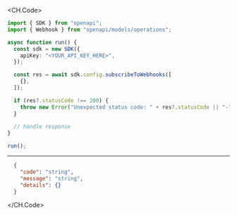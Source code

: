 
<CH.Code>
```typescript SubscribeToWebhooks.ts
import { SDK } from "openapi";
import { Webhook } from "openapi/models/operations";

async function run() {
  const sdk = new SDK({
    apiKey: "<YOUR_API_KEY_HERE>",
  });

  const res = await sdk.config.subscribeToWebhooks([
    {},
  ]);

  if (res?.statusCode !== 200) {
    throw new Error("Unexpected status code: " + res?.statusCode || "-");
  }
  
  // handle response
}

run();
```
---

```json Example Response
  {
    "code": "string",
    "message": "string",
    "details": {}
  }
```
</CH.Code>
